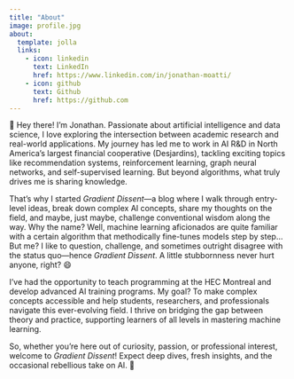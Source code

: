 ```yaml
---
title: "About"
image: profile.jpg
about:
  template: jolla
  links:
    - icon: linkedin
      text: LinkedIn
      href: https://www.linkedin.com/in/jonathan-moatti/
    - icon: github
      text: Github
      href: https://github.com
---
```



👋 Hey there! I’m Jonathan. Passionate about artificial intelligence and data science, I love exploring the intersection between academic research and real-world applications. My journey has led me to work in AI R&D in North America's largest financial cooperative (Desjardins), tackling exciting topics like recommendation systems, reinforcement learning, graph neural networks, and self-supervised learning. But beyond algorithms, what truly drives me is sharing knowledge.  

That’s why I started *Gradient Dissent*—a blog where I walk through entry-level ideas, break down complex AI concepts, share my thoughts on the field, and maybe, just maybe, challenge conventional wisdom along the way.  Why the name? Well, machine learning aficionados are quite familiar with a certain algorithm that methodically fine-tunes models step by step... But me? I like to question, challenge, and sometimes outright disagree with the status quo—hence *Gradient Dissent*. A little stubbornness never hurt anyone, right? 😄  

I’ve had the opportunity to teach programming at the HEC Montreal and develop advanced AI training programs. My goal? To make complex concepts accessible and help students, researchers, and professionals navigate this ever-evolving field. I thrive on bridging the gap between theory and practice, supporting learners of all levels in mastering machine learning.  

So, whether you’re here out of curiosity, passion, or professional interest, welcome to *Gradient Dissent*! Expect deep dives, fresh insights, and the occasional rebellious take on AI. 🚀  
